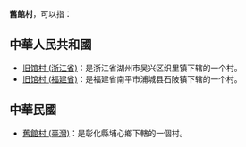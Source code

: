 '''舊館村'''，可以指：

==中華人民共和國==
* [[旧馆村_(浙江省)|旧馆村 (浙江省)]]：是浙江省湖州市吴兴区织里镇下辖的一个村。
* [[旧馆村_(福建省)|旧馆村 (福建省)]]：是福建省南平市浦城县石陂镇下辖的一个村。

==中華民國==
* [[舊館村_(臺灣)|舊館村 (臺灣)]]：是彰化縣埔心鄉下轄的一個村。

{{消歧义|J|Cat=三字地名消歧义}}
